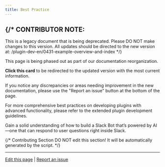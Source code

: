 ```yaml
---
title: Best Practice
---
```




{/* 
  CONTRIBUTOR NOTE:
  ----------------
  This is a legacy document that is being deprecated.
  Please DO NOT make changes to this version.
  All updates should be directed to the new version at:
  /plugin-dev-en/0431-example-overview-and-index
*/}

<Card title="This Documentation is Being Deprecated" icon="circle-exclamation" href="/plugin-dev-en/0431-example-overview-and-index">
  <p>This page is being phased out as part of our documentation reorganization.</p>
  
  <p><strong>Click this card</strong> to be redirected to the updated version with the most current information.</p>
  
  <p>If you notice any discrepancies or areas needing improvement in the new documentation, please use the "Report an issue" button at the bottom of the page.</p>
</Card>

For more comprehensive best practices on developing plugins with advanced functionality, please refer to the extended plugin development guidelines.

<Card title="Develop a Slack Bot Plugin" icon="link" href="./develop-a-slack-bot-plugin">
  Gain a solid understanding of how to build a Slack Bot that’s powered by AI—one that can respond to user questions right inside Slack.
</Card>

{/*
Contributing Section
DO NOT edit this section!
It will be automatically generated by the script.
*/}

---

[Edit this page](https://github.com/langgenius/dify-docs/edit/main/en/plugins/best-practice/README.mdx) | [Report an issue](https://github.com/langgenius/dify-docs/issues/new?template=docs.yml)

